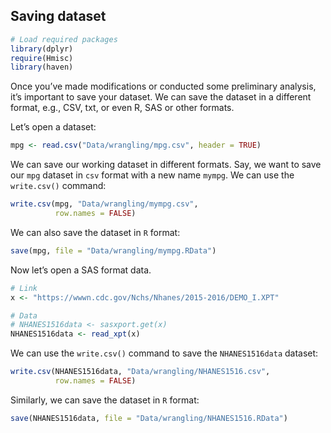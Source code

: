 ## Saving dataset {.unnumbered}

```r
# Load required packages
library(dplyr)
require(Hmisc)
library(haven)
```

::: callout-tip
Once you've made modifications or conducted some preliminary analysis, it's important to save your dataset. We can save the dataset in a different format, e.g., CSV, txt, or even R, SAS or other formats.
:::

Let's open a dataset:

```r
mpg <- read.csv("Data/wrangling/mpg.csv", header = TRUE)
```

We can save our working dataset in different formats. Say, we want to save our `mpg` dataset in `csv` format with a new name `mympg`. We can use the `write.csv()` command:

```r
write.csv(mpg, "Data/wrangling/mympg.csv", 
          row.names = FALSE)
```

We can also save the dataset in `R` format:

```r
save(mpg, file = "Data/wrangling/mympg.RData")
```

Now let's open a SAS format data.

```r
# Link
x <- "https://wwwn.cdc.gov/Nchs/Nhanes/2015-2016/DEMO_I.XPT"

# Data
# NHANES1516data <- sasxport.get(x)
NHANES1516data <- read_xpt(x)
```

We can use the `write.csv()` command to save the `NHANES1516data` dataset:

```r
write.csv(NHANES1516data, "Data/wrangling/NHANES1516.csv", 
          row.names = FALSE)
```

Similarly, we can save the dataset in `R` format:

```r
save(NHANES1516data, file = "Data/wrangling/NHANES1516.RData")
```
